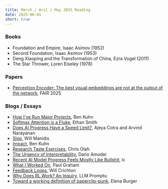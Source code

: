 ```yaml
---
title: March / Aril / May 2025 Reading
date: 2025-06-01
short: true
---
```


### Books

- Foundation and Empire, Isaac Asimov (1952)
- Second Foundation, Isaac Asimov (1953)
- Deng Xiaoping and the Transformation of China, Ezra Vogel (2011)
- The Star Thrower, Loren Eiseley (1978)

### Papers

- [Perception Encoder: The best visual embeddings
are not at the output of the network](https://arxiv.org/pdf/2504.13181), FAIR 2025

### Blogs / Essays

- [How I've Run Major Projects](https://www.benkuhn.net/pjm/), Ben Kuhn
- [Softmax Attention is a Fluke](https://www.ethansmith2000.com/post/softmax-attention-is-a-fluke), Ethan Smith
- [Does AI Progress Have a Speed Limit?](https://asteriskmag.com/issues/10/does-ai-progress-have-a-speed-limit), Ajeya Cotra and Arvind Narayanan
- [Slop](https://willmanidis.com/slop), Will Manidis
- [Impact](https://www.benkuhn.net/impact/), Ben Kuhn
- [Research Taste Exercises](https://colah.github.io/notes/taste/), Chris Olah
- [The Urgency of Interpretability](https://www.darioamodei.com/post/the-urgency-of-interpretability), Dario Amodei
- [Recent AI Model Progress Feels Mostly Like Bullshit](https://www.lesswrong.com/posts/4mvphwx5pdsZLMmpY/recent-ai-model-progress-feels-mostly-like-bullshit), lc
- [What I Worked On](https://paulgraham.com/worked.html), Paul Graham
- [Feedback Loops](https://willcb.com/blog/feedback-loops/), Will Crichton
- [Why Does RL Work? An Inquiry](https://llmpromptu.substack.com/p/why-does-rl-work-an-inquiry), LLM Promptu
- [Toward a working definition of paperclip-punk](https://virtualelena.substack.com/p/toward-a-working-definition-of-paperclip), Elena Burger
